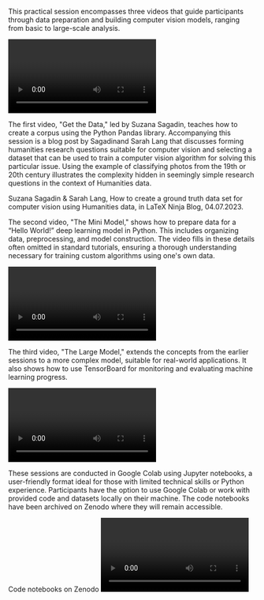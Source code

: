 This practical session encompasses three videos that guide participants
through data preparation and building computer vision models, ranging from
basic to large-scale analysis.

<Video provider="youtube" id="https://www.youtube.com/watch?v=FIA7HTzvWB8&list=PLWNohMNguM_nO3SG9UrzPpbybV_UoCg5w&index=5">

</Video>

The first video, "Get the Data," led by Suzana Sagadin, teaches how to create a corpus using the Python Pandas library. Accompanying this session is a blog post by Sagadinand Sarah Lang that discusses forming humanities research questions suitable for computer vision and selecting a dataset that can be used to train a computer vision algorithm for solving this particular issue. Using the example of classifying photos from the 19th or 20th century illustrates the complexity hidden in seemingly simple research questions in the context of Humanities data.

<Link link={{"discriminant":"external","value":"https://latex-ninja.com/2023/07/04/how-to-create-a-ground-truth-data-set-for-computer-vision-using-humanities-data/"}}>Suzana Sagadin & Sarah Lang, How to create a ground truth data set for computer vision using Humanities data, in LaTeX Ninja Blog, 04.07.2023.</Link>

The second video, "The Mini Model," shows how to prepare data for a “Hello World!” deep learning model in Python. This includes organizing data, preprocessing, and model construction. The video fills in these details often omitted in standard tutorials, ensuring a thorough understanding necessary for training custom algorithms using one's own data.

<Video provider="youtube" id="https://www.youtube.com/watch?v=XVk0VAU6udQ&list=PLWNohMNguM_nO3SG9UrzPpbybV_UoCg5w&index=6">

</Video>

The third video, "The Large Model," extends the concepts from the earlier sessions to a more complex model, suitable for real-world applications. It also shows how to use TensorBoard for monitoring and evaluating machine learning progress.

<Video provider="youtube" id="https://www.youtube.com/watch?v=JT24UNFnpSk&list=PLWNohMNguM_nO3SG9UrzPpbybV_UoCg5w&index=9">

</Video>

These sessions are conducted in Google Colab using Jupyter notebooks, a user-friendly format ideal for those with limited technical skills or Python experience. Participants have the option to use Google Colab or work with provided code and datasets locally on their machine. The code notebooks have been archived on Zenodo where they will remain accessible.

<Link link={{"discriminant":"external","value":"https://zenodo.org/records/10376518"}}>Code notebooks on Zenodo</Link>

<Video provider="youtube" id="https://www.youtube.com/playlist?list=PLWNohMNguM_nO3SG9UrzPpbybV_UoCg5w">

</Video>
